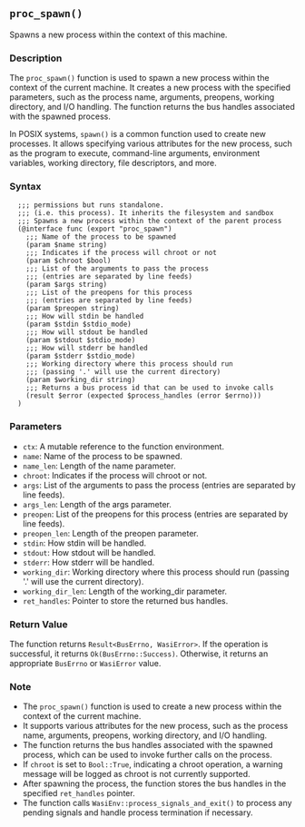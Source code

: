 ## `proc_spawn()`

Spawns a new process within the context of this machine.

### Description

The `proc_spawn()` function is used to spawn a new process within the context of the current machine. It creates a new process with the specified parameters, such as the process name, arguments, preopens, working directory, and I/O handling. The function returns the bus handles associated with the spawned process.

In POSIX systems, `spawn()` is a common function used to create new processes. It allows specifying various attributes for the new process, such as the program to execute, command-line arguments, environment variables, working directory, file descriptors, and more.

### Syntax

```ebnf
  ;;; permissions but runs standalone.
  ;;; (i.e. this process). It inherits the filesystem and sandbox
  ;;; Spawns a new process within the context of the parent process
  (@interface func (export "proc_spawn")
    ;;; Name of the process to be spawned
    (param $name string)
    ;;; Indicates if the process will chroot or not
    (param $chroot $bool)
    ;;; List of the arguments to pass the process
    ;;; (entries are separated by line feeds)
    (param $args string)
    ;;; List of the preopens for this process
    ;;; (entries are separated by line feeds)
    (param $preopen string)
    ;;; How will stdin be handled
    (param $stdin $stdio_mode)
    ;;; How will stdout be handled
    (param $stdout $stdio_mode)
    ;;; How will stderr be handled
    (param $stderr $stdio_mode)
    ;;; Working directory where this process should run
    ;;; (passing '.' will use the current directory)
    (param $working_dir string)
    ;;; Returns a bus process id that can be used to invoke calls
    (result $error (expected $process_handles (error $errno)))
  )
```
### Parameters

- `ctx`: A mutable reference to the function environment.
- `name`: Name of the process to be spawned.
- `name_len`: Length of the name parameter.
- `chroot`: Indicates if the process will chroot or not.
- `args`: List of the arguments to pass the process (entries are separated by line feeds).
- `args_len`: Length of the args parameter.
- `preopen`: List of the preopens for this process (entries are separated by line feeds).
- `preopen_len`: Length of the preopen parameter.
- `stdin`: How stdin will be handled.
- `stdout`: How stdout will be handled.
- `stderr`: How stderr will be handled.
- `working_dir`: Working directory where this process should run (passing '.' will use the current directory).
- `working_dir_len`: Length of the working_dir parameter.
- `ret_handles`: Pointer to store the returned bus handles.

### Return Value

The function returns `Result<BusErrno, WasiError>`. If the operation is successful, it returns `Ok(BusErrno::Success)`. Otherwise, it returns an appropriate `BusErrno` or `WasiError` value.

### Note

- The `proc_spawn()` function is used to create a new process within the context of the current machine.
- It supports various attributes for the new process, such as the process name, arguments, preopens, working directory, and I/O handling.
- The function returns the bus handles associated with the spawned process, which can be used to invoke further calls on the process.
- If `chroot` is set to `Bool::True`, indicating a chroot operation, a warning message will be logged as chroot is not currently supported.
- After spawning the process, the function stores the bus handles in the specified `ret_handles` pointer.
- The function calls `WasiEnv::process_signals_and_exit()` to process any pending signals and handle process termination if necessary.
